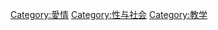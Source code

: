 {{Cat main|師生戀}}
[[Category:愛情|Category:愛情]]
[[Category:性与社会|Category:性与社会]]
[[Category:教学|Category:教学]]